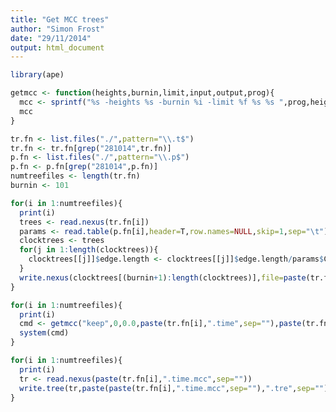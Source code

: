 ```yaml
---
title: "Get MCC trees"
author: "Simon Frost"
date: "29/11/2014"
output: html_document
---
```


```r
library(ape)
```


```r
getmcc <- function(heights,burnin,limit,input,output,prog){
  mcc <- sprintf("%s -heights %s -burnin %i -limit %f %s %s ",prog,heights,as.integer(burnin),as.double(limit),input,output)
  mcc
}
```

```r
tr.fn <- list.files("./",pattern="\\.t$")
tr.fn <- tr.fn[grep("281014",tr.fn)]
p.fn <- list.files("./",pattern="\\.p$")
p.fn <- p.fn[grep("281014",p.fn)]
numtreefiles <- length(tr.fn)
burnin <- 101
```

```r
for(i in 1:numtreefiles){
  print(i)
  trees <- read.nexus(tr.fn[i])
  params <- read.table(p.fn[i],header=T,row.names=NULL,skip=1,sep="\t")
  clocktrees <- trees
  for(j in 1:length(clocktrees)){
    clocktrees[[j]]$edge.length <- clocktrees[[j]]$edge.length/params$Clockrate.all.[j]
  }
  write.nexus(clocktrees[(burnin+1):length(clocktrees)],file=paste(tr.fn[i],".time",sep=""))
}
```

```r
for(i in 1:numtreefiles){
  print(i)
  cmd <- getmcc("keep",0,0.0,paste(tr.fn[i],".time",sep=""),paste(tr.fn[i],".time.mcc",sep=""),"/Users/simon/Programs/BEASTv1.8.1/bin/treeannotator")
  system(cmd)
}
```

```r
for(i in 1:numtreefiles){
  print(i)
  tr <- read.nexus(paste(tr.fn[i],".time.mcc",sep=""))
  write.tree(tr,paste(paste(tr.fn[i],".time.mcc",sep=""),".tre",sep=""))
}
```

